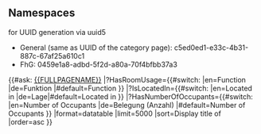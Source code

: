 == Namespaces ==
for UUID generation via uuid5

* General (same as UUID of the category page): c5ed0ed1-e33c-4b31-887c-67af25a610c1
* FhG: 0459e1a8-adbd-5f2d-a80a-70f4bfbb37a3

{{#ask: [[{{FULLPAGENAME}}]]
|?HasRoomUsage={{#switch: {{USERLANGUAGECODE}} |en=Function |de=Funktion |#default=Function }}
|?IsLocatedIn={{#switch: {{USERLANGUAGECODE}} |en=Located in |de=Lage|#default=Located in }}
|?HasNumberOfOccupants={{#switch: {{USERLANGUAGECODE}} |en=Number of Occupants |de=Belegung (Anzahl) |#default=Number of Occupants }}
|format=datatable
|limit=5000
|sort=Display title of
|order=asc
}}